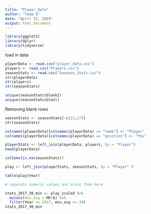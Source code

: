 ```yaml
---
title: "Player_Data"
author: "Team 8"
date: "April 25, 2019"
output: html_document
---
```


```r
library(ggplot2)
library(dplyr)
library(tidyverse)
```
load in data
```r
playerData <- read.csv("player_data.csv")
players <- read.csv("Players.csv")
seasonStats <- read.csv("Seasons_Stats.csv")
str(playerData)
str(players)
str(seasonStats)
```

```r
unique(seasonStats$blank2)
unique(seasonStats$blanl)
```

Removing blank rows
```r
seasonStats <- seasonStats[-c(22,27)]
str(seasonStats)
```
```r
colnames(playerData)[colnames(playerData) == "name"] <- "Player"
colnames(playerData)[colnames(playerData) == "position"] <- "Pos"

playerStats <- left_join(playerData, players, by = "Player")
head(playerData)
```

```r
colSums(is.na(seasonStats))
```

```r
play <- left_join(playerStats, seasonStats, by = "Player" )
```

```r
table(play$Year)
```

```r
# separate numeric values and scale them here
```

```r
stats_2017_30_min <- play_scaled %>%
  mutate(min_avg = MP/G) %>%
  filter(Year == 2017, min_avg >= 30)
stats_2017_30_min
```

```r

```

